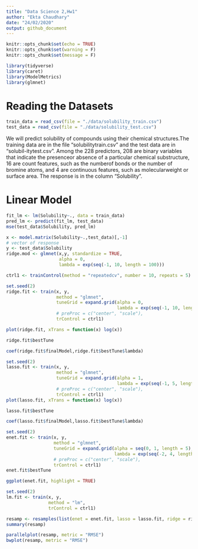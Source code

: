 ```yaml
---
title: "Data Science 2,Hw1"
author: "Ekta Chaudhary"
date: "24/02/2020"
output: github_document
---
```


```r
knitr::opts_chunk$set(echo = TRUE)
knitr::opts_chunk$set(warning = F)
knitr::opts_chunk$set(message = F)
```

```r
library(tidyverse)
library(caret)
library(ModelMetrics)
library(glmnet)
```

# Reading the Datasets 

```r
train_data = read_csv(file = "./data/solubility_train.csv")
test_data = read_csv(file = "./data/solubility_test.csv")
```

We will predict solubility of compounds using their chemical structures.The  training  data  are  in  the  file  “solubilitytrain.csv”  and  the  test  data  are  in  “solubil-itytest.csv”.  Among the 228 predictors, 208 are binary variables that indicate the presenceor absence of a particular chemical substructure, 16 are count features, such as the numberof bonds or the number of bromine atoms, and 4 are continuous features, such as molecularweight or surface area.  The response is in the column “Solubility”.

# Linear Model

```r
fit_lm <- lm(Solubility~., data = train_data)
pred_lm <- predict(fit_lm, test_data)
mse(test_data$Solubility, pred_lm)
```

```r
x <- model.matrix(Solubility~.,test_data)[,-1]
# vector of response
y <- test_data$Solubility
ridge.mod <- glmnet(x,y, standardize = TRUE,
                    alpha = 0, 
                    lambda = exp(seq(-1, 10, length = 100)))
```

```r
ctrl1 <- trainControl(method = "repeatedcv", number = 10, repeats = 5)

set.seed(2)
ridge.fit <- train(x, y,
                   method = "glmnet",
                   tuneGrid = expand.grid(alpha = 0, 
                                          lambda = exp(seq(-1, 10, length = 100))),
                   # preProc = c("center", "scale"),
                   trControl = ctrl1)

plot(ridge.fit, xTrans = function(x) log(x))

ridge.fit$bestTune

coef(ridge.fit$finalModel,ridge.fit$bestTune$lambda)
```

```r
set.seed(2)
lasso.fit <- train(x, y,
                   method = "glmnet",
                   tuneGrid = expand.grid(alpha = 1, 
                                          lambda = exp(seq(-1, 5, length = 100))),
                   # preProc = c("center", "scale"),
                   trControl = ctrl1)
plot(lasso.fit, xTrans = function(x) log(x))

lasso.fit$bestTune

coef(lasso.fit$finalModel,lasso.fit$bestTune$lambda)
```

```r
set.seed(2)
enet.fit <- train(x, y,
                  method = "glmnet",
                  tuneGrid = expand.grid(alpha = seq(0, 1, length = 5), 
                                         lambda = exp(seq(-2, 4, length = 50))),
                  # preProc = c("center", "scale"),
                  trControl = ctrl1)
enet.fit$bestTune

ggplot(enet.fit, highlight = TRUE)
```


```r
set.seed(2)
lm.fit <- train(x, y,
                method = "lm",
                trControl = ctrl1)

resamp <- resamples(list(enet = enet.fit, lasso = lasso.fit, ridge = ridge.fit, lm = lm.fit))
summary(resamp)

parallelplot(resamp, metric = "RMSE")
bwplot(resamp, metric = "RMSE")
```